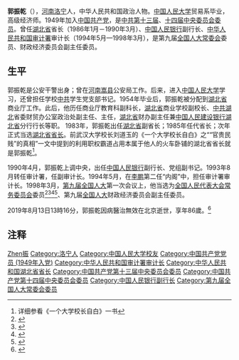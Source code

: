 
{{noteTA
|1=乾
}}
'''郭振乾'''（{{bd|1933年||2019年|8月13日|catIdx=Guo}}），[[河南省|河南]][[洛宁|洛宁]]人，中华人民共和国政治人物。[[中国人民大学|中国人民大学]]贸易系毕业，高级经济师。1949年加入[[中国共产党|中国共产党]]，是[[中国共产党第十三届中央委员会委员列表|中共第十三届]]、[[中国共产党第十四届中央委员会委员列表|十四届中央委员会委员]]。曾任[[湖北省|湖北省]]省长（1986年1月－1990年3月）、[[中国人民银行|中国人民银行]]副行长、[[中华人民共和国审计署|中华人民共和国审计署]]审计长（1994年5月—1998年3月），是第九届[[全国人大常委会|全国人大常委会]]委员、财政经济委员会副主任委员。

== 生平 ==
郭振乾是公安干警出身；曾在[[河南|河南]][[嵩县|嵩县]]公安局工作。后来，进入[[中国人民大学|中国人民大学]]学习，还曾担任学校[[中共|中共]]学生党支部书记。1954年毕业后，郭振乾被分配到[[湖北省|湖北省]]商业厅工作。此后，他历任商业厅教育科副科长，[[湖北省|湖北省]]商业学校副校长、[[中共|中共]][[湖北|湖北]]省委财贸办公室政治处副主任、主任，[[湖北省|湖北省]]财办副主任兼[[中国人民建设银行|中国人民建设银行]][[湖北省|湖北省]]分行行长等职。<!-- 大躍進開始的時候，郭先生被迫害並放逐到甘肅夾邊溝。-->1983年，郭振乾出任[[湖北省|湖北省]]副省长；1985年任代省长；次年正式当选[[湖北省|湖北省]][[省长|省长]]。前武汉大学校长刘道玉的《一个大学校长自白》之““官贵民贱”的真相”一文中提到的利用职权霸道占用本属于他人的火车卧铺的湖北省省长就是郭振乾<ref>详细参看《一个大学校长自白》一书</ref>。

1990年4月，郭振乾上调中央，出任[[中国人民银行|中国人民银行]]副行长、党组副书记。1993年8月转任审计署，任副审计长。1994年5月，在[[李鹏|李鹏]]第二任“内阁”中，担任审计署审计长。1998年3月，[[第九届全国人民代表大会|第九届全国人大]]第一次会议上，他当选为[[全国人民代表大会常务委员会|全国人民代表大会常务委员会]]委员<ref>{{Cite book|title=新中国50年 中|last=韩泰华主编|publisher=[[红旗出版社|红旗出版社]]|year=1999.11|isbn=7-5051-0423-3|location=北京|pages=897}}</ref><ref>{{Cite book|title=第九届全国人民代表大会及其常务委员会会议大事记 1998．3-2003．2|last=全国人大常委会办公厅秘书一局编|publisher=[[中国民主法制出版社|中国民主法制出版社]]|year=2004.01|isbn=7-80078-793-1|location=北京|pages=405}}</ref><ref>{{Cite book|title=中华人民共和国年鉴 1998 总第18期|last=中华人民共和国年鉴编辑部编辑|publisher=[[中国年鉴社|中国年鉴社]]|year=1999.01|isbn=7-80056-903-9|location=|pages=41}}</ref><ref>{{Cite book|title=中华人民共和国通鉴|last=龙德，蔡翔主编|publisher=[[辽宁人民出版社|辽宁人民出版社]]|year=2000.12|isbn=7-205-04473-1|location=沈阳|pages=1832}}</ref>、第九届[[全国人大|全国人大]]财政经济委员会副主任委员。

2019年8月13日13時16分，郭振乾因病醫治無效在北京逝世，享年86歲。<ref >{{cite web |url=http://hb.zwbk.org/lemma-show-210.shtml |language= |title=郭振乾 |publisher=湖北百科网 |date= |accessdate=2016-10 |archive-date=2016-10-19 |archive-url=https://web.archive.org/web/20161019020635/http://hb.zwbk.org/lemma-show-210.shtml |dead-url=no }}</ref>

== 注释 ==
{{Reflist}}

{{start box}}
{{s-par|prc-npc}}
{{s-new}}
{{s-title|[[全国人民代表大会常务委员会预算工作委员会|全国人民代表大会常务委员会预算工作委员会]]主任|1998年12月－2003年3月}}
{{s-after|[[刘积斌|刘积斌]]}}
{{s-gov|prc}}
{{s-before|[[黄知真|黄知真]]}}
{{s-title|[[湖北省人民政府|湖北省人民政府]]省长|1986年1月－1990年3月}}
{{s-after|[[郭树言|郭树言]]}}
{{s-before|[[吕培俭|吕培俭]]}}
{{s-title|[[中华人民共和国审计署|中华人民共和国审计署]]审计长|1994年5月－1998年3月 }}
{{s-after|[[李金华_(审计长)|李金华]]}}
{{end box}}

{{中华人民共和国审计署审计长}}
{{第8届国务院|部门首长}}
{{中华人民共和国湖北省地方领导人|nocat}}
{{湖北行政长官}}

{{Authority control}}
{{DEFAULTSORT:Guo郭}}
[[Category:郭姓|Zhen振]]
[[Category:洛宁人|Category:洛宁人]]
[[Category:中国人民大学校友|Category:中国人民大学校友]]
[[Category:中国共产党党员_(1949年入党)|Category:中国共产党党员 (1949年入党)]]
[[Category:中华人民共和国审计署审计长|Category:中华人民共和国审计署审计长]]
[[Category:中华人民共和国湖北省省长|Category:中华人民共和国湖北省省长]]
[[Category:中国共产党第十三届中央委员会委员|Category:中国共产党第十三届中央委员会委员]]
[[Category:中国共产党第十四届中央委员会委员|Category:中国共产党第十四届中央委员会委员]]
[[Category:中国人民银行副行长|Category:中国人民银行副行长]]
[[Category:第九届全国人大常委会委员|Category:第九届全国人大常委会委员]]
